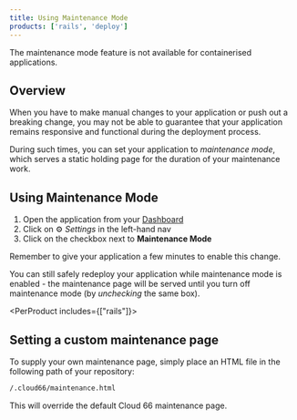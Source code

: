 ```yaml
---
title: Using Maintenance Mode
products: ['rails', 'deploy']
---
```


<Callout type="warning" title="Only available for Rails applications">
The maintenance mode feature is not available for containerised applications.
</Callout>

## Overview

When you have to make manual changes to your application or push out a breaking change, you may not be able to guarantee that your application remains responsive and functional during the deployment process.

During such times, you can set your application to *maintenance mode*, which serves a static holding page for the duration of your maintenance work.

## Using Maintenance Mode

1. Open the application from your [Dashboard](https://app.cloud66.com/dashboard)
2. Click on ⚙️ *Settings* in the left-hand nav
3. Click on the checkbox next to **Maintenance Mode**

Remember to give your application a few minutes to enable this change. 

You can still safely redeploy your application while maintenance mode is enabled - the maintenance page will be served until you turn off maintenance mode (by *unchecking* the same box).

<PerProduct includes={["rails"]}>
## Setting a custom maintenance page

To supply your own maintenance page, simply place an HTML file in the following path of your repository:

```bash
/.cloud66/maintenance.html
```

This will override the default Cloud 66 maintenance page.
</PerProduct>